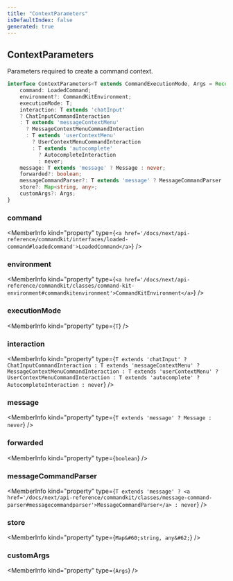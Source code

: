 ```yaml
---
title: "ContextParameters"
isDefaultIndex: false
generated: true
---
```



<!-- This file was generated from the CommandKit source. Do not modify. Instead, re-run the "docgen" script -->


## ContextParameters

<GenerationInfo sourceFile="packages/commandkit/src/app/commands/Context.ts" sourceLine="48" packageName="commandkit" />

Parameters required to create a command context.

```ts title="Signature"
interface ContextParameters<T extends CommandExecutionMode, Args = Record<string, any>> {
    command: LoadedCommand;
    environment?: CommandKitEnvironment;
    executionMode: T;
    interaction: T extends 'chatInput'
    ? ChatInputCommandInteraction
    : T extends 'messageContextMenu'
      ? MessageContextMenuCommandInteraction
      : T extends 'userContextMenu'
        ? UserContextMenuCommandInteraction
        : T extends 'autocomplete'
          ? AutocompleteInteraction
          : never;
    message: T extends 'message' ? Message : never;
    forwarded?: boolean;
    messageCommandParser?: T extends 'message' ? MessageCommandParser : never;
    store?: Map<string, any>;
    customArgs?: Args;
}
```

<div className="members-wrapper">

### command

<MemberInfo kind="property" type={`<a href='/docs/next/api-reference/commandkit/interfaces/loaded-command#loadedcommand'>LoadedCommand</a>`}   />


### environment

<MemberInfo kind="property" type={`<a href='/docs/next/api-reference/commandkit/classes/command-kit-environment#commandkitenvironment'>CommandKitEnvironment</a>`}   />


### executionMode

<MemberInfo kind="property" type={`T`}   />


### interaction

<MemberInfo kind="property" type={`T extends 'chatInput'     ? ChatInputCommandInteraction     : T extends 'messageContextMenu'       ? MessageContextMenuCommandInteraction       : T extends 'userContextMenu'         ? UserContextMenuCommandInteraction         : T extends 'autocomplete'           ? AutocompleteInteraction           : never`}   />


### message

<MemberInfo kind="property" type={`T extends 'message' ? Message : never`}   />


### forwarded

<MemberInfo kind="property" type={`boolean`}   />


### messageCommandParser

<MemberInfo kind="property" type={`T extends 'message' ? <a href='/docs/next/api-reference/commandkit/classes/message-command-parser#messagecommandparser'>MessageCommandParser</a> : never`}   />


### store

<MemberInfo kind="property" type={`Map&#60;string, any&#62;`}   />


### customArgs

<MemberInfo kind="property" type={`Args`}   />




</div>
